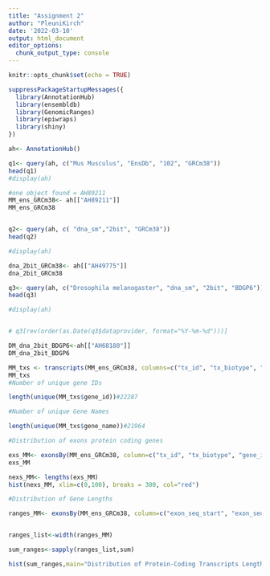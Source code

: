 ---
title: "Assignment 2"
author: "PleuniKirch"
date: '2022-03-10'
output: html_document
editor_options: 
  chunk_output_type: console
---

```{r setup, include=FALSE}
knitr::opts_chunk$set(echo = TRUE)
```


```{r}

suppressPackageStartupMessages({
  library(AnnotationHub)
  library(ensembldb)
  library(GenomicRanges)
  library(epiwraps)
  library(shiny)
})

ah<- AnnotationHub()

q1<- query(ah, c("Mus Musculus", "EnsDb", "102", "GRCm38"))
head(q1) 
#display(ah)

#one object found = AH89211 
MM_ens_GRCm38<- ah[["AH89211"]]
MM_ens_GRCm38


q2<- query(ah, c( "dna_sm","2bit", "GRCm38"))
head(q2) 

#display(ah)

dna_2bit_GRCm38<- ah[["AH49775"]]
dna_2bit_GRCm38

q3<- query(ah, c("Drosophila melanogaster", "dna_sm", "2bit", "BDGP6"))
head(q3)

#display(ah)


# q3[rev(order(as.Date(q3$dataprovider, format="%Y-%m-%d")))]

DM_dna_2bit_BDGP6<-ah[["AH68180"]]
DM_dna_2bit_BDGP6

```



```{r}

MM_txs <- transcripts(MM_ens_GRCm38, columns=c("tx_id", "tx_biotype", "gene_id", "gene_name"), filter= GenebiotypeFilter("protein_coding"))
MM_txs
#Number of unique gene IDs

length(unique(MM_txs$gene_id))#22287

#Number of unique Gene Names 

length(unique(MM_txs$gene_name))#21964

#Distribution of exons protein coding genes 

exs_MM<- exonsBy(MM_ens_GRCm38, column=c("tx_id", "tx_biotype", "gene_id", "gene_name"), filter=TxBiotypeFilter("protein_coding"))
exs_MM

nexs_MM<- lengths(exs_MM)
hist(nexs_MM, xlim=c(0,100), breaks = 300, col="red")

#Distribution of Gene Lengths 

ranges_MM<- exonsBy(MM_ens_GRCm38, column=c("exon_seq_start", "exon_seq_end", "gene_id", "gene_name"), filter=TxBiotypeFilter("protein_coding"))


ranges_list<-width(ranges_MM)

sum_ranges<-sapply(ranges_list,sum)

hist(sum_ranges,main="Distribution of Protein-Coding Transcripts Length", breaks= 500, xlim = c(0,20000), col="blue")



      


```

